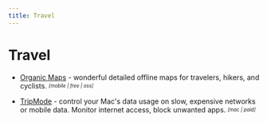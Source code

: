 ```yaml
---
title: Travel
---
```


# Travel

- [Organic Maps](https://organicmaps.app/) - wonderful detailed offline maps for travelers, hikers, and cyclists. <sub><sup>*[mobile | free | oss]*</sup></sub>

- [TripMode](https://tripmode.ch/) - control your Mac's data usage on slow, expensive networks or mobile data. Monitor internet access, block unwanted apps. <sub><sup>*[mac | paid]*</sup></sub>
